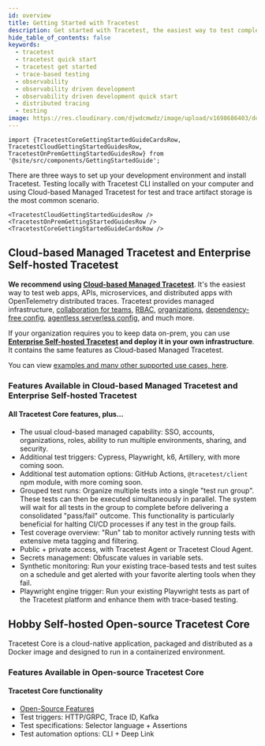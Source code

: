```yaml
---
id: overview
title: Getting Started with Tracetest
description: Get started with Tracetest, the easiest way to test complex microservice flows fast! Use OpenTelemetry distributed traces to find issues from front end to back end and anywhere in between!
hide_table_of_contents: false
keywords:
  - tracetest
  - tracetest quick start
  - tracetest get started
  - trace-based testing
  - observability
  - observability driven development
  - observability driven development quick start
  - distributed tracing
  - testing
image: https://res.cloudinary.com/djwdcmwdz/image/upload/v1698686403/docs/Blog_Thumbnail_14_rsvkmo.jpg
---
```


```mdx-code-block
import {TracetestCoreGettingStartedGuideCardsRow, TracetestCloudGettingStartedGuidesRow, TracetestOnPremGettingStartedGuidesRow} from '@site/src/components/GettingStartedGuide';
```

There are three ways to set up your development environment and install Tracetest. Testing locally with Tracetest CLI installed on your computer and using Cloud-based Managed Tracetest for test and trace artifact storage is the most common scenario.

```mdx-code-block
<TracetestCloudGettingStartedGuidesRow />
<TracetestOnPremGettingStartedGuidesRow />
<TracetestCoreGettingStartedGuideCardsRow />
```

## Cloud-based Managed Tracetest and Enterprise Self-hosted Tracetest

**We recommend using [Cloud-based Managed Tracetest](https://app.tracetest.io/)**. It's the easiest way to test web apps, APIs, microservices, and distributed apps with OpenTelemetry distributed traces. Tracetest provides managed infrastructure, [collaboration for teams](/concepts/environments), [RBAC](/concepts/roles-and-permissions), [organizations](/concepts/organizations), [dependency-free config](/concepts/agent), [agentless serverless config](/concepts/cloud-agent), and much more.

If your organization requires you to keep data on-prem, you can use **[Enterprise Self-hosted Tracetest](https://tracetest.io/on-prem-installation) and deploy it in your own infrastructure**. It contains the same features as Cloud-based Managed Tracetest.

You can view [examples and many other supported use cases, here](/examples-tutorials/recipes).

### Features Available in Cloud-based Managed Tracetest and Enterprise Self-hosted Tracetest

#### All Tracetest Core features, plus...

- The usual cloud-based managed capability: SSO, accounts, organizations, roles, ability to run multiple environments, sharing, and security.
- Additional test triggers: Cypress, Playwright, k6, Artillery, with more coming soon.
- Additional test automation options: GitHub Actions, `@tracetest/client` npm module, with more coming soon.
- Grouped test runs: Organize multiple tests into a single "test run group". These tests can then be executed simultaneously in parallel. The system will wait for all tests in the group to complete before delivering a consolidated "pass/fail" outcome. This functionality is particularly beneficial for halting CI/CD processes if any test in the group fails.
- Test coverage overview: "Run" tab to monitor actively running tests with extensive meta tagging and filtering.
- Public + private access, with Tracetest Agent or Tracetest Cloud Agent.
- Secrets management: Obfuscate values in variable sets.
- Synthetic monitoring: Run your existing trace-based tests and test suites on a schedule and get alerted with your favorite alerting tools when they fail.
- Playwright engine trigger: Run your existing Playwright tests as part of the Tracetest platform and enhance them with trace-based testing.

## Hobby Self-hosted Open-source Tracetest Core

Tracetest Core is a cloud-native application, packaged and distributed as a Docker image and designed to run in a containerized environment.

### Features Available in Open-source Tracetest Core

#### Tracetest Core functionality

- [Open-Source Features](https://github.com/kubeshop/tracetest?tab=readme-ov-file#-features)
- Test triggers: HTTP/GRPC, Trace ID, Kafka
- Test specifications: Selector language + Assertions
- Test automation options: CLI + Deep Link
